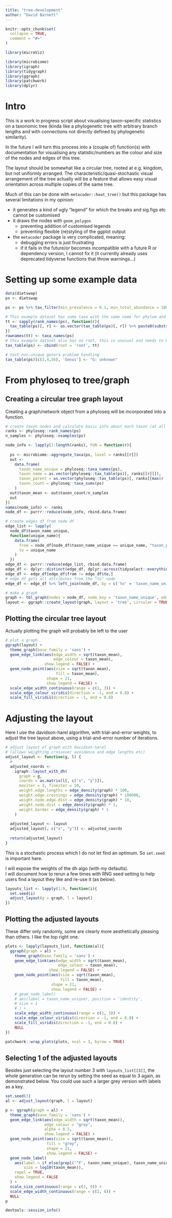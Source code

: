```yaml
---
title: "tree-development"
author: "David Barnett"
---
```


```r
knitr::opts_chunk$set(
  collapse = TRUE,
  comment = "#>"
)
```

```r
library(microViz)
```

```r
library(microbiome)
library(igraph)
library(tidygraph)
library(ggraph)
library(patchwork)
library(dplyr)
```

# Intro

This is a work in progress script about visualising taxon-specific statistics on a taxonomic tree (kinda like a phylogenetic tree with arbitrary branch lengths and with connections not directly defined by phylogenetic similarity).

In the future I will turn this process into a (couple of) function(s) with documentation for visualising any statistic/numbers as the colour and size of the nodes and edges of this tree.

The layout should be somewhat like a circular tree, rooted at e.g. kingdom, but not uniformly arranged. 
The characteristic/quasi-stochastic visual arrangement of the tree actually will be a feature that allows easy visual orientation across multiple copies of the same tree.

Much of this can be done with `metacoder::heat_tree()` but this package has several limitations in my opinion:

- it generates a kind of ugly "legend" for which the breaks and sig.figs etc cannot be customised
- it draws the nodes with `geom_polygon`
    - preventing addition of customised legends 
    - preventing flexible (re)styling of the ggplot output
    
- the `metacoder` package is very complicated, meaning:
    - debugging errors is just frustrating
    - if it fails in the future/or becomes incompatible with a future R or dependency version, I cannot fix it 
      (it currently already uses deprecated tidyverse functions that throw warnings...)

# Setting up some example data
```r
data(dietswap)
ps <- dietswap

ps <- ps %>% tax_filter(min_prevalence = 0.1, min_total_abundance = 1000)

# This example dataset has some taxa with the same name for phylum and family... this needs to be fixed
tt <- sapply(rank_names(ps), function(r){
  tax_table(ps)[, r] <- as.vector(tax_table(ps)[, r]) %>% paste0(substr(r, 1, 1), ': ', .)
})
rownames(tt) <- taxa_names(ps)
# this example dataset also has no root, this is unusual and needs to be fixed
tax_table(ps) <- cbind(root = 'root', tt)

# test non-unique genera problem handling
tax_table(ps)[c(3,4,56), 'Genus'] <- "G: unknown"
```

# From phyloseq to tree/graph

## Creating a circular tree graph layout

Creating a graph/network object from a phyloseq will be incorporated into a function.

```r
# create taxon nodes and calculate basic info about each taxon (at all ranks)
ranks <- phyloseq::rank_names(ps)
n_samples <- phyloseq::nsamples(ps)

node_info <- lapply(1:length(ranks), FUN = function(r){
  
  ps <- microbiome::aggregate_taxa(ps, level = ranks[[r]])
  out <- 
    data.frame(
      taxon_name_unique = phyloseq::taxa_names(ps),
      taxon_name = as.vector(phyloseq::tax_table(ps)[, ranks[[r]]]),
      taxon_parent = as.vector(phyloseq::tax_table(ps)[, ranks[[max(r - 1, 1)]]]),
      taxon_count = phyloseq::taxa_sums(ps)
    )
  out$taxon_mean <- out$taxon_count/n_samples
  out
})
names(node_info) <- ranks
node_df <- purrr::reduce(node_info, rbind.data.frame)

# create edges df from node df
edge_list <- lapply(
  node_df$taxon_name_unique, 
  function(unique_name){
    data.frame(
      from = node_df[node_df$taxon_name_unique == unique_name, "taxon_parent"],
      to = unique_name
    )  
  })
edge_df <- purrr::reduce(edge_list, rbind.data.frame)
edge_df <- dplyr::distinct(edge_df, dplyr::across(tidyselect::everything()))
edge_df <- edge_df[edge_df$from != edge_df$to,]
# edge_df gets all attributes from the "to" node 
edge_df <- edge_df %>% left_join(node_df, by = c('to' = 'taxon_name_unique'))

# make a graph
graph <- tbl_graph(nodes = node_df, node_key = 'taxon_name_unique', edges = edge_df, directed = TRUE)
layout <- ggraph::create_layout(graph, layout = 'tree', circular = TRUE)
```

## Plotting the circular tree layout 

Actually plotting the graph will probably be left to the user

```r
# plot a graph
ggraph(layout) + 
  theme_graph(base_family = 'sans') +
  geom_edge_link(aes(edge_width = sqrt(taxon_mean),
                     edge_colour = taxon_mean),
                 show.legend = FALSE) +
  geom_node_point(aes(size = sqrt(taxon_mean),
                      fill = taxon_mean), 
                  shape = 21,
                  show.legend = FALSE) +
  scale_edge_width_continuous(range = c(1, 3)) +
  scale_edge_colour_viridis(direction = -1, end = 0.8) +
  scale_fill_viridis(direction = -1, end = 0.8)
```

# Adjusting the layout

Here I use the davidson-harel algorithm, with trial-and-error weights, to adjust the tree layout above, using a trial-and-error number of iterations.

```r
# adjust layout of graph with davidson-harel 
# (allows weighting crossover avoidance and edge lengths etc)
adjust_layout <- function(g, l) {
  #
  adjusted_coords <-
    igraph::layout_with_dh(
      graph = g,
      coords = as.matrix(l[, c("x", "y")]),
      maxiter = 3, fineiter = 10,
      weight.edge.lengths = edge_density(graph) * 100,
      weight.edge.crossings = edge_density(graph) * 100000,
      weight.node.edge.dist = edge_density(graph) * 10,
      weight.node.dist = edge_density(graph) * 1,
      weight.border = edge_density(graph) * 1
    )
  
  adjusted_layout <- layout
  adjusted_layout[, c("x", "y")] <- adjusted_coords
  
  return(adjusted_layout)
}
```

This is a stochastic process which I do not let find an optimum. So `set.seed` is important here.

I will expose the weights of the dh algo (with my defaults).  
I will document how to rerun a few times with RNG seed setting to help users find a layout they like and re-use it (as below).

```r
layouts_list <- lapply(1:9, function(i){
  set.seed(i)
  adjust_layout(g = graph, l = layout)
})
```

## Plotting the adjusted layouts

These differ only randomly, some are clearly more aesthetically pleasing than others. I like the top right one.

```r
plots <- lapply(layouts_list, function(al){
  ggraph(graph = al) + 
    theme_graph(base_family = 'sans') +
    geom_edge_link(aes(edge_width = sqrt(taxon_mean),
                       edge_colour = taxon_mean),
                   show.legend = FALSE) +
    geom_node_point(aes(size = sqrt(taxon_mean),
                        fill = taxon_mean), 
                    shape = 21,
                    show.legend = FALSE) +
    # geom_node_label(
    # aes(label = taxon_name_unique), position = 'identity',
    # size = 1
    # ) +
    scale_edge_width_continuous(range = c(1, 3)) +
    scale_edge_colour_viridis(direction = -1, end = 0.8) +
    scale_fill_viridis(direction = -1, end = 0.8) +
    NULL
})
  
patchwork::wrap_plots(plots, ncol = 3, byrow = TRUE)
```

## Selecting 1 of the adjusted layouts

Besides just selecting the layout number 3 with `layouts_list[[3]]`, the whole generation can be rerun by setting the seed as equal to 3 again, as demonstrated below. You could use such a larger grey version with labels as a key.

```r
set.seed(3)
al <- adjust_layout(graph, l = layout)

p <- ggraph(graph = al) + 
  theme_graph(base_family = 'sans') +
  geom_edge_link(aes(edge_width = sqrt(taxon_mean)),
                 edge_colour = "grey",
                 alpha = 0.5,
                 show.legend = FALSE) +
  geom_node_point(aes(size = sqrt(taxon_mean)),
                  fill = "grey", 
                  shape = 21,
                  show.legend = FALSE) +
  geom_node_label(
    aes(label = if_else(grepl('^F', taxon_name_unique), taxon_name_unique, NA_character_),
        size = log10(taxon_mean)),
    repel = TRUE,
    show.legend = FALSE
  ) +
  scale_size_continuous(range = c(3, 9)) +
  scale_edge_width_continuous(range = c(2, 6)) +
  NULL
p
```

```r
devtools::session_info()
```

